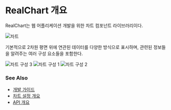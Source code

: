 # RealChart 개요

RealChart는 웹 어플리케이션 개발을 위한 차트 컴포넌트 라이브러리이다.

![차트](/images/docs/realchart.png)

기본적으로 2차원 평면 위에 연관된 데이터를 다양한 방식으로 표시하며,
관련된 정보들을 알려주는 여러 구성 요소들을 포함한다.

![차트 구성 3](/images/docs/realchart-parts-03.png)
![차트 구성 1](/images/docs/realchart-parts-01.png)
![차트 구성 2](/images/docs/realchart-parts-02.png)

### See Also

- [개발 가이드](/guide/dev-guide)
- [차트 설정 개요](/config)
- [API 개요](/docs)